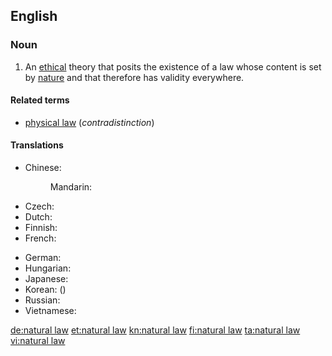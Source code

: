 ==English==
{{wikipedia}}

===Noun===
{{en-noun|-|sg=[[natural]] [[law]]}}

# {{philosophy}} An [[ethical]] theory that posits the existence of a law whose content is set by [[nature]] and that therefore has validity everywhere.

====Related terms====
* [[physical law]] (''contradistinction'')

====Translations====
{{trans-top|ethical theory}}
* Chinese:
*: Mandarin: {{t|zh|自然法|tr=zìránfǎ|sc=Hani}}
* Czech: {{t-|cs|přirozené právo|n}}
* Dutch: {{t-|nl|natuurrecht|n}}
* Finnish: {{t-|fi|luonnonoikeus}}
* French: {{t|fr|droit naturel|m}}
{{trans-mid}}
* German: {{t|de|Naturgesetz|n}}
* Hungarian: {{t|hu|természeti törvény}}
* Japanese: {{t|ja|自然法|tr=しぜんほう, shizenhō|sc=Jpan}}
* Korean: {{t|ko|자연법|tr=jayeonbeop|sc=Kore}} ({{t|ko|自然法|sc=Kore}})
* Russian: {{t|ru|естественное право|n|tr=jestéstvennoje právo|sc=Cyrl}}
* Vietnamese: {{t|vi|luật của tự nhiên}}
{{trans-bottom}}

[[de:natural law]]
[[et:natural law]]
[[kn:natural law]]
[[fi:natural law]]
[[ta:natural law]]
[[vi:natural law]]